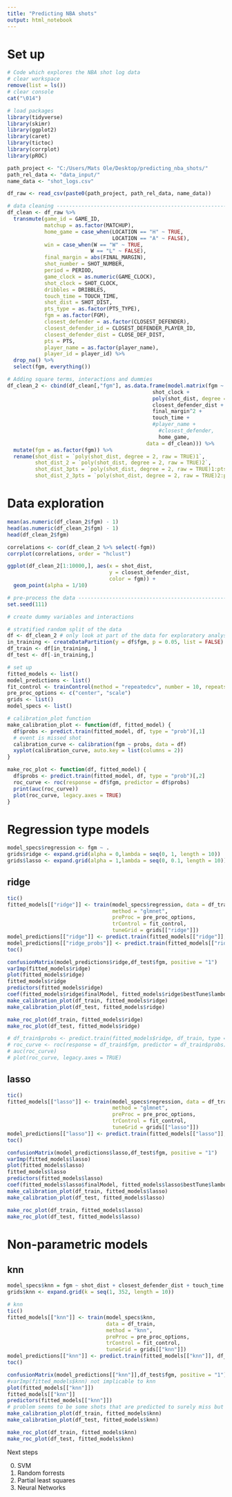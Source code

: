 ```yaml
---
title: "Predicting NBA shots"
output: html_notebook
---
```


# Set up
```r
# Code which explores the NBA shot log data
# clear workspace
remove(list = ls())
# clear console
cat("\014")

# load packages
library(tidyverse)
library(skimr)
library(ggplot2)
library(caret)
library(tictoc)
library(corrplot)
library(pROC)

path_project <- "C:/Users/Mats Ole/Desktop/predicting_nba_shots/"
path_rel_data <- "data_input/"
name_data <- "shot_logs.csv"

df_raw <- read_csv(paste0(path_project, path_rel_data, name_data))

# data cleaning ----------------------------------------------------------------
df_clean <- df_raw %>%
  transmute(game_id = GAME_ID,
            matchup = as.factor(MATCHUP),
            home_game = case_when(LOCATION == "H" ~ TRUE,
                                  LOCATION == "A" ~ FALSE),
            win = case_when(W == "W" ~ TRUE,
                           W == "L" ~ FALSE),
            final_margin = abs(FINAL_MARGIN),
            shot_number = SHOT_NUMBER,
            period = PERIOD,
            game_clock = as.numeric(GAME_CLOCK),
            shot_clock = SHOT_CLOCK,
            dribbles = DRIBBLES,
            touch_time = TOUCH_TIME,
            shot_dist = SHOT_DIST,
            pts_type = as.factor(PTS_TYPE),
            fgm = as.factor(FGM),
            closest_defender = as.factor(CLOSEST_DEFENDER),
            closest_defender_id = CLOSEST_DEFENDER_PLAYER_ID,
            closest_defender_dist = CLOSE_DEF_DIST,
            pts = PTS,
            player_name = as.factor(player_name),
            player_id = player_id) %>%
  drop_na() %>%
  select(fgm, everything())

# Adding square terms, interactions and dummies
df_clean_2 <- cbind(df_clean[,"fgm"], as.data.frame(model.matrix(fgm ~ - 1 +
                                               shot_clock +
                                               poly(shot_dist, degree = 2, raw = TRUE) * pts_type +
                                               closest_defender_dist +
                                               final_margin^2 +
                                               touch_time +
                                               #player_name +
                                                 #closest_defender,
                                                 home_game,
                                             data = df_clean))) %>%
  mutate(fgm = as.factor(fgm)) %>%
  rename(shot_dist = `poly(shot_dist, degree = 2, raw = TRUE)1`,
         shot_dist_2 = `poly(shot_dist, degree = 2, raw = TRUE)2`,
         shot_dist_3pts = `poly(shot_dist, degree = 2, raw = TRUE)1:pts_type3`,
         shot_dist_2_3pts = `poly(shot_dist, degree = 2, raw = TRUE)2:pts_type3`)
```

# Data exploration

```r
mean(as.numeric(df_clean_2$fgm) - 1)
head(as.numeric(df_clean_2$fgm) - 1)
head(df_clean_2$fgm)
```

```r
correlations <- cor(df_clean_2 %>% select(-fgm))
corrplot(correlations, order = "hclust")

ggplot(df_clean_2[1:10000,], aes(x = shot_dist,
                                 y = closest_defender_dist,
                                 color = fgm)) +
  geom_point(alpha = 1/10)
```


```r
# pre-process the data ---------------------------------------------------------
set.seed(111)

# create dummy variables and interactions

# stratified random split of the data
df <- df_clean_2 # only look at part of the data for exploratory analysis
in_training <- createDataPartition(y = df$fgm, p = 0.05, list = FALSE)
df_train <- df[in_training, ]
df_test <- df[-in_training,]

# set up
fitted_models <- list()
model_predictions <- list()
fit_control <- trainControl(method = "repeatedcv", number = 10, repeats = 5)
pre_proc_options <- c("center", "scale")
grids <- list()
model_specs <- list()

# calibration_plot function
make_calibration_plot <- function(df, fitted_model) {
  df$probs <- predict.train(fitted_model, df, type = "prob")[,1]
  # event is missed shot
  calibration_curve <- calibration(fgm ~ probs, data = df)
  xyplot(calibration_curve, auto.key = list(columns = 2))
}

make_roc_plot <- function(df, fitted_model) {
  df$probs <- predict.train(fitted_model, df, type = "prob")[,2]
  roc_curve <- roc(response = df$fgm, predictor = df$probs)
  print(auc(roc_curve))
  plot(roc_curve, legacy.axes = TRUE)
}
```

# Regression type models
```r

model_specs$regression <- fgm ~ .
grids$ridge <- expand.grid(alpha = 0,lambda = seq(0, 1, length = 10))
grids$lasso <- expand.grid(alpha = 1,lambda = seq(0, 0.1, length = 10))
```


## ridge
```r
tic()
fitted_models[["ridge"]] <- train(model_specs$regression, data = df_train,
                                  method = "glmnet",
                                  preProc = pre_proc_options,
                                  trControl = fit_control,
                                  tuneGrid = grids[["ridge"]])
model_predictions[["ridge"]] <- predict.train(fitted_models[["ridge"]], df_test)
model_predictions[["ridge_probs"]] <- predict.train(fitted_models[["ridge"]], df_test, type = "prob")
toc()
```

```r
confusionMatrix(model_predictions$ridge,df_test$fgm, positive = "1")
varImp(fitted_models$ridge)
plot(fitted_models$ridge)
fitted_models$ridge
predictors(fitted_models$ridge)
coef(fitted_models$ridge$finalModel, fitted_models$ridge$bestTune$lambda)
make_calibration_plot(df_train, fitted_models$ridge)
make_calibration_plot(df_test, fitted_models$ridge)

make_roc_plot(df_train, fitted_models$ridge)
make_roc_plot(df_test, fitted_models$ridge)

# df_train$probs <- predict.train(fitted_models$ridge, df_train, type = "prob")[,2]
# roc_curve <- roc(response = df_train$fgm, predictor = df_train$probs)
# auc(roc_curve)
# plot(roc_curve, legacy.axes = TRUE)
```


## lasso
```r
tic()
fitted_models[["lasso"]] <- train(model_specs$regression, data = df_train,
                                  method = "glmnet",
                                  preProc = pre_proc_options,
                                  trControl = fit_control,
                                  tuneGrid = grids[["lasso"]])
model_predictions[["lasso"]] <- predict.train(fitted_models[["lasso"]], df_test)
toc()
```

```r
confusionMatrix(model_predictions$lasso,df_test$fgm, positive = "1")
varImp(fitted_models$lasso)
plot(fitted_models$lasso)
fitted_models$lasso
predictors(fitted_models$lasso)
coef(fitted_models$lasso$finalModel, fitted_models$lasso$bestTune$lambda)
make_calibration_plot(df_train, fitted_models$lasso)
make_calibration_plot(df_test, fitted_models$lasso)

make_roc_plot(df_train, fitted_models$lasso)
make_roc_plot(df_test, fitted_models$lasso)

```


# Non-parametric models
## knn
```r
model_specs$knn = fgm ~ shot_dist + closest_defender_dist + touch_time + shot_clock
grids$knn <- expand.grid(k = seq(1, 352, length = 10))

# knn
tic()
fitted_models[["knn"]] <- train(model_specs$knn,
                                data = df_train,
                                method = "knn",
                                preProc = pre_proc_options,
                                trControl = fit_control,
                                tuneGrid = grids[["knn"]])
model_predictions[["knn"]] <- predict.train(fitted_models[["knn"]], df_test)
toc()
```

```r
confusionMatrix(model_predictions[["knn"]],df_test$fgm, positive = "1")
#varImp(fitted_models$knn) not implicable to knn
plot(fitted_models[["knn"]])
fitted_models[["knn"]]
predictors(fitted_models[["knn"]])
# problem seems to be some shots that are predicted to surely miss but score instead
make_calibration_plot(df_train, fitted_models$knn)
make_calibration_plot(df_test, fitted_models$knn)

make_roc_plot(df_train, fitted_models$knn)
make_roc_plot(df_test, fitted_models$knn)

```



Next steps

0. SVM
1. Random forrests
2. Partial least squares
3. Neural Networks
